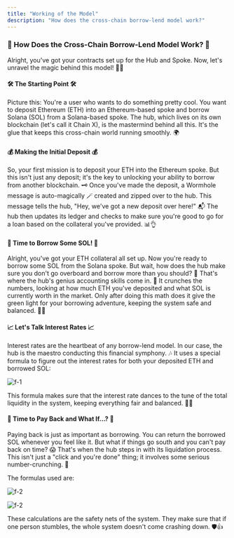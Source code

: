 ```yaml
---
title: "Working of the Model"
description: "How does the cross-chain borrow-lend model work?"
---
```



### 🤔 How Does the Cross-Chain Borrow-Lend Model Work? 🤔

Alright, you've got your contracts set up for the Hub and Spoke. Now, let's unravel the magic behind this model! 🎩✨

#### 🛠️ The Starting Point 🛠️

Picture this: You're a user who wants to do something pretty cool. You want to deposit Ethereum (ETH) into an Ethereum-based spoke and borrow Solana (SOL) from a Solana-based spoke. The hub, which lives on its own blockchain (let's call it Chain X), is the mastermind behind all this. It's the glue that keeps this cross-chain world running smoothly. 🌍

#### 💰 Making the Initial Deposit 💰

So, your first mission is to deposit your ETH into the Ethereum spoke. But this isn't just any deposit; it's the key to unlocking your ability to borrow from another blockchain. 🗝️ Once you've made the deposit, a Wormhole message is auto-magically 🪄 created and zipped over to the hub. This message tells the hub, "Hey, we've got a new deposit over here!" 📬 The hub then updates its ledger and checks to make sure you're good to go for a loan based on the collateral you've provided. 📊👌

#### 🌟 Time to Borrow Some SOL! 🌟

Alright, you've got your ETH collateral all set up. Now you're ready to borrow some SOL from the Solana spoke. But wait, how does the hub make sure you don't go overboard and borrow more than you should? 🤔 That's where the hub's genius accounting skills come in. 🧮 It crunches the numbers, looking at how much ETH you've deposited and what SOL is currently worth in the market. Only after doing this math does it give the green light for your borrowing adventure, keeping the system safe and balanced. 🚦💡

#### 📈 Let's Talk Interest Rates 📈

Interest rates are the heartbeat of any borrow-lend model. In our case, the hub is the maestro conducting this financial symphony. 🎶 It uses a special formula to figure out the interest rates for both your deposited ETH and borrowed SOL:

![f-1](https://i.ibb.co/2Pzhv83/image.png)

This formula makes sure that the interest rate dances to the tune of the total liquidity in the system, keeping everything fair and balanced. 🎵🤝

#### 🔄 Time to Pay Back and What If...? 🔄

Paying back is just as important as borrowing. You can return the borrowed SOL whenever you feel like it. But what if things go south and you can't pay back on time? 😱 That's when the hub steps in with its liquidation process. This isn't just a "click and you're done" thing; it involves some serious number-crunching. 🧮

The formulas used are:

![f-2](https://i.ibb.co/XSdCqxp/image.png)

![f-2](https://i.ibb.co/vvx2758/image.png)

These calculations are the safety nets of the system. They make sure that if one person stumbles, the whole system doesn't come crashing down. 🛡️👍